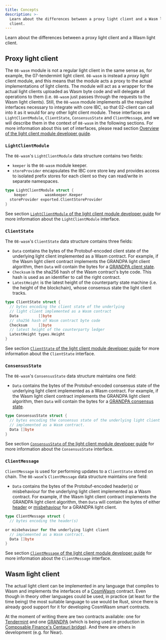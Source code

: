 ```yaml
---
title: Concepts
description: >-
  Learn about the differences between a proxy light client and a Wasm light
  client.
---
```


Learn about the differences between a proxy light client and a Wasm light client.

## Proxy light client

The `08-wasm` module is not a regular light client in the same sense as, for example, the 07-tendermint light client. `08-wasm` is instead a _proxy_ light client module, and this means that the module acts a proxy to the actual implementations of light clients. The module will act as a wrapper for the actual light clients uploaded as Wasm byte code and will delegate all operations to them (i.e. `08-wasm` just passes through the requests to the Wasm light clients). Still, the `08-wasm` module implements all the required interfaces necessary to integrate with core IBC, so that 02-client can call into it as it would for any other light client module. These interfaces are `LightClientModule`, `ClientState`, `ConsensusState` and `ClientMessage`, and we will describe them in the context of `08-wasm` in the following sections. For more information about this set of interfaces, please read section [Overview of the light client module developer guide](../developer-guide/overview#overview).

### `LightClientModule`

The `08-wasm`'s `LightClientModule` data structure contains two fields:

- `keeper` is the `08-wasm` module keeper.
- `storeProvider` encapsulates the IBC core store key and provides access to isolated prefix stores for each client so they can read/write in separate namespaces.

```go
type LightClientModule struct {
    keeper        wasmkeeper.Keeper
  storeProvider exported.ClientStoreProvider
}
```

See section [`LightClientModule` of the light client module developer guide](../developer-guide/overview#lightclientmodule) for more information about the `LightClientModule` interface.

### `ClientState`

The `08-wasm`'s `ClientState` data structure contains three fields:

- `Data` contains the bytes of the Protobuf-encoded client state of the underlying light client implemented as a Wasm contract. For example, if the Wasm light client contract implements the GRANDPA light client algorithm, then `Data` will contain the bytes for a [GRANDPA client state](https://github.com/ComposableFi/composable-ibc/blob/02ce69e2843e7986febdcf795f69a757ce569272/light-clients/ics10-grandpa/src/proto/grandpa.proto#L35-L60).
- `Checksum` is the sha256 hash of the Wasm contract's byte code. This hash is used as an identifier to call the right contract.
- `LatestHeight` is the latest height of the counterparty state machine (i.e. the height of the blockchain), whose consensus state the light client tracks.

```go
type ClientState struct {
  // bytes encoding the client state of the underlying
  // light client implemented as a Wasm contract
  Data         []byte
  // sha256 hash of Wasm contract byte code
  Checksum     []byte
  // latest height of the counterparty ledger
  LatestHeight types.Height
}
```

See section [`ClientState` of the light client module developer guide](../developer-guide/overview#clientstate) for more information about the `ClientState` interface.

### `ConsensusState`

The `08-wasm`'s `ConsensusState` data structure maintains one field:

- `Data` contains the bytes of the Protobuf-encoded consensus state of the underlying light client implemented as a Wasm contract. For example, if the Wasm light client contract implements the GRANDPA light client algorithm, then `Data` will contain the bytes for a [GRANDPA consensus state](https://github.com/ComposableFi/composable-ibc/blob/02ce69e2843e7986febdcf795f69a757ce569272/light-clients/ics10-grandpa/src/proto/grandpa.proto#L87-L94).

```go
type ConsensusState struct {
  // bytes encoding the consensus state of the underlying light client
  // implemented as a Wasm contract.
  Data []byte
}
```

See section [`ConsensusState` of the light client module developer guide](../developer-guide/overview#consensusstate) for more information about the `ConsensusState` interface.

### `ClientMessage`

`ClientMessage` is used for performing updates to a `ClientState` stored on chain. The `08-wasm`'s `ClientMessage` data structure maintains one field:

- `Data` contains the bytes of the Protobuf-encoded header(s) or misbehaviour for the underlying light client implemented as a Wasm contract. For example, if the Wasm light client contract implements the GRANDPA light client algorithm, then `Data` will contain the bytes of either [header](https://github.com/ComposableFi/composable-ibc/blob/02ce69e2843e7986febdcf795f69a757ce569272/light-clients/ics10-grandpa/src/proto/grandpa.proto#L96-L104) or [misbehaviour](https://github.com/ComposableFi/composable-ibc/blob/02ce69e2843e7986febdcf795f69a757ce569272/light-clients/ics10-grandpa/src/proto/grandpa.proto#L106-L112) for a GRANDPA light client.

```go
type ClientMessage struct {
  // bytes encoding the header(s)

or misbehaviour for the underlying light client
  // implemented as a Wasm contract.
  Data []byte
}
```

See section [`ClientMessage` of the light client module developer guide](../developer-guide/overview#clientmessage) for more information about the `ClientMessage` interface.

## Wasm light client

The actual light client can be implemented in any language that compiles to Wasm and implements the interfaces of a [CosmWasm](https://docs.cosmwasm.com/docs/) contract. Even though in theory other languages could be used, in practice (at least for the time being) the most suitable language to use would be Rust, since there is already good support for it for developing CosmWasm smart contracts.

At the moment of writing there are two contracts available: one for [Tendermint](https://github.com/ComposableFi/composable-ibc/tree/master/light-clients/ics07-tendermint-cw) and one [GRANDPA](https://github.com/ComposableFi/composable-ibc/tree/master/light-clients/ics10-grandpa-cw) (which is being used in production in [Composable Finance's Centauri bridge](https://github.com/ComposableFi/composable-ibc)). And there are others in development (e.g. for Near).
